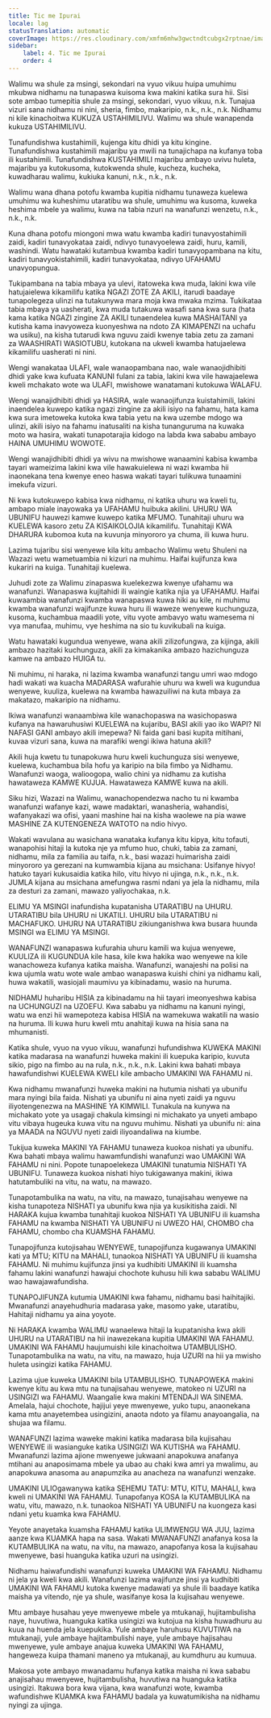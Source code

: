 ```yaml
---
title: Tic me Ipurai
locale: lag
statusTranslation: automatic
coverImage: https://res.cloudinary.com/xmfm6mhw3gwctndtcubgx2rptnae/image/upload/v1740337243/small_cover_educacion_fundamental_a051170f1c.webp
sidebar:
    label: 4. Tic me Ipurai
    order: 4
---
```

Walimu wa shule za msingi, sekondari na vyuo vikuu huipa umuhimu mkubwa nidhamu na tunapaswa kuisoma kwa makini katika sura hii. Sisi sote ambao tumepitia shule za msingi, sekondari, vyuo vikuu, n.k. Tunajua vizuri sana nidhamu ni nini, sheria, fimbo, makaripio, n.k., n.k., n.k. Nidhamu ni kile kinachoitwa KUKUZA USTAHIMILIVU. Walimu wa shule wanapenda kukuza USTAHIMILIVU.

Tunafundishwa kustahimili, kujenga kitu dhidi ya kitu kingine. Tunafundishwa kustahimili majaribu ya mwili na tunajichapa na kufanya toba ili kustahimili. Tunafundishwa KUSTAHIMILI majaribu ambayo uvivu huleta, majaribu ya kutokusoma, kutokwenda shule, kucheza, kucheka, kuwadharau walimu, kukiuka kanuni, n.k., n.k., n.k.

Walimu wana dhana potofu kwamba kupitia nidhamu tunaweza kuelewa umuhimu wa kuheshimu utaratibu wa shule, umuhimu wa kusoma, kuweka heshima mbele ya walimu, kuwa na tabia nzuri na wanafunzi wenzetu, n.k., n.k., n.k.

Kuna dhana potofu miongoni mwa watu kwamba kadiri tunavyostahimili zaidi, kadiri tunavyokataa zaidi, ndivyo tunavyoelewa zaidi, huru, kamili, washindi. Watu hawataki kutambua kwamba kadiri tunavyopambana na kitu, kadiri tunavyokistahimili, kadiri tunavyokataa, ndivyo UFAHAMU unavyopungua.

Tukipambana na tabia mbaya ya ulevi, itatoweka kwa muda, lakini kwa vile hatujaielewa kikamilifu katika NGAZI ZOTE ZA AKILI, itarudi baadaye tunapolegeza ulinzi na tutakunywa mara moja kwa mwaka mzima. Tukikataa tabia mbaya ya uasherati, kwa muda tutakuwa wasafi sana kwa sura (hata kama katika NGAZI zingine ZA AKILI tunaendelea kuwa MASHAITANI ya kutisha kama inavyoweza kuonyeshwa na ndoto ZA KIMAPENZI na uchafu wa usiku), na kisha tutarudi kwa nguvu zaidi kwenye tabia zetu za zamani za WAASHIRATI WASIOTUBU, kutokana na ukweli kwamba hatujaelewa kikamilifu uasherati ni nini.

Wengi wanakataa ULAFI, wale wanaopambana nao, wale wanaojidhibiti dhidi yake kwa kufuata KANUNI fulani za tabia, lakini kwa vile hawajaelewa kweli mchakato wote wa ULAFI, mwishowe wanatamani kutokuwa WALAFU.

Wengi wanajidhibiti dhidi ya HASIRA, wale wanaojifunza kuistahimili, lakini inaendelea kuwepo katika ngazi zingine za akili isiyo na fahamu, hata kama kwa sura imetoweka kutoka kwa tabia yetu na kwa uzembe mdogo wa ulinzi, akili isiyo na fahamu inatusaliti na kisha tunanguruma na kuwaka moto wa hasira, wakati tunapotarajia kidogo na labda kwa sababu ambayo HAINA UMUHIMU WOWOTE.

Wengi wanajidhibiti dhidi ya wivu na mwishowe wanaamini kabisa kwamba tayari wameizima lakini kwa vile hawakuielewa ni wazi kwamba hii inaonekana tena kwenye eneo haswa wakati tayari tulikuwa tunaamini imekufa vizuri.

Ni kwa kutokuwepo kabisa kwa nidhamu, ni katika uhuru wa kweli tu, ambapo miale inayowaka ya UFAHAMU huibuka akilini. UHURU WA UBUNIFU hauwezi kamwe kuwepo katika MFUMO. Tunahitaji uhuru wa KUELEWA kasoro zetu ZA KISAIKOLOJIA kikamilifu. Tunahitaji KWA DHARURA kubomoa kuta na kuvunja minyororo ya chuma, ili kuwa huru.

Lazima tujaribu sisi wenyewe kila kitu ambacho Walimu wetu Shuleni na Wazazi wetu wametuambia ni kizuri na muhimu. Haifai kujifunza kwa kukariri na kuiga. Tunahitaji kuelewa.

Juhudi zote za Walimu zinapaswa kuelekezwa kwenye ufahamu wa wanafunzi. Wanapaswa kujitahidi ili waingie katika njia ya UFAHAMU. Haifai kuwaambia wanafunzi kwamba wanapaswa kuwa hiki au kile, ni muhimu kwamba wanafunzi wajifunze kuwa huru ili waweze wenyewe kuchunguza, kusoma, kuchambua maadili yote, vitu vyote ambavyo watu wamesema ni vya manufaa, muhimu, vye heshima na sio tu kuvikubali na kuiga.

Watu hawataki kugundua wenyewe, wana akili zilizofungwa, za kijinga, akili ambazo hazitaki kuchunguza, akili za kimakanika ambazo hazichunguza kamwe na ambazo HUIGA tu.

Ni muhimu, ni haraka, ni lazima kwamba wanafunzi tangu umri wao mdogo hadi wakati wa kuacha MADARASA wafurahie uhuru wa kweli wa kugundua wenyewe, kuuliza, kuelewa na kwamba hawazuiliwi na kuta mbaya za makatazo, makaripio na nidhamu.

Ikiwa wanafunzi wanaambiwa kile wanachopaswa na wasichopaswa kufanya na hawaruhusiwi KUELEWA na kujaribu, BASI akili yao iko WAPI? NI NAFASI GANI ambayo akili imepewa? Ni faida gani basi kupita mitihani, kuvaa vizuri sana, kuwa na marafiki wengi ikiwa hatuna akili?

Akili huja kwetu tu tunapokuwa huru kweli kuchunguza sisi wenyewe, kuelewa, kuchambua bila hofu ya karipio na bila fimbo ya Nidhamu. Wanafunzi waoga, walioogopa, walio chini ya nidhamu za kutisha hawataweza KAMWE KUJUA. Hawataweza KAMWE kuwa na akili.

Siku hizi, Wazazi na Walimu, wanachopendezwa nacho tu ni kwamba wanafunzi wafanye kazi, wawe madaktari, wanasheria, wahandisi, wafanyakazi wa ofisi, yaani mashine hai na kisha waolewe na pia wawe MASHINE ZA KUTENGENEZA WATOTO na ndio hivyo.

Wakati wavulana au wasichana wanataka kufanya kitu kipya, kitu tofauti, wanapohisi hitaji la kutoka nje ya mfumo huo, chuki, tabia za zamani, nidhamu, mila za familia au taifa, n.k., basi wazazi huimarisha zaidi minyororo ya gerezani na kumwambia kijana au msichana: Usifanye hivyo! hatuko tayari kukusaidia katika hilo, vitu hivyo ni ujinga, n.k., n.k., n.k. JUMLA kijana au msichana amefungwa rasmi ndani ya jela la nidhamu, mila za desturi za zamani, mawazo yaliyochakaa, n.k.

ELIMU YA MSINGI inafundisha kupatanisha UTARATIBU na UHURU. UTARATIBU bila UHURU ni UKATILI. UHURU bila UTARATIBU ni MACHAFUKO. UHURU NA UTARATIBU zikiunganishwa kwa busara huunda MSINGI wa ELIMU YA MSINGI.

WANAFUNZI wanapaswa kufurahia uhuru kamili wa kujua wenyewe, KUULIZA ili KUGUNDUA kile hasa, kile kwa hakika wao wenyewe na kile wanachoweza kufanya katika maisha. Wanafunzi, wanajeshi na polisi na kwa ujumla watu wote wale ambao wanapaswa kuishi chini ya nidhamu kali, huwa wakatili, wasiojali maumivu ya kibinadamu, wasio na huruma.

NIDHAMU huharibu HISIA za kibinadamu na hii tayari imeonyeshwa kabisa na UCHUNGUZI na UZOEFU. Kwa sababu ya nidhamu na kanuni nyingi, watu wa enzi hii wamepoteza kabisa HISIA na wamekuwa wakatili na wasio na huruma. Ili kuwa huru kweli mtu anahitaji kuwa na hisia sana na mhumanisti.

Katika shule, vyuo na vyuo vikuu, wanafunzi hufundishwa KUWEKA MAKINI katika madarasa na wanafunzi huweka makini ili kuepuka karipio, kuvuta sikio, pigo na fimbo au na rula, n.k., n.k., n.k. Lakini kwa bahati mbaya hawafundishwi KUELEWA KWELI kile ambacho UMAKINI WA FAHAMU ni.

Kwa nidhamu mwanafunzi huweka makini na hutumia nishati ya ubunifu mara nyingi bila faida. Nishati ya ubunifu ni aina nyeti zaidi ya nguvu iliyotengenezwa na MASHINE YA KIMWILI. Tunakula na kunywa na michakato yote ya usagaji chakula kimsingi ni michakato ya unyeti ambapo vitu vibaya hugeuka kuwa vitu na nguvu muhimu. Nishati ya ubunifu ni: aina ya MAADA na NGUVU nyeti zaidi iliyoandaliwa na kiumbe.

Tukijua kuweka MAKINI YA FAHAMU tunaweza kuokoa nishati ya ubunifu. Kwa bahati mbaya walimu hawamfundishi wanafunzi wao UMAKINI WA FAHAMU ni nini. Popote tunapoelekeza UMAKINI tunatumia NISHATI YA UBUNIFU. Tunaweza kuokoa nishati hiyo tukigawanya makini, ikiwa hatutambuliki na vitu, na watu, na mawazo.

Tunapotambulika na watu, na vitu, na mawazo, tunajisahau wenyewe na kisha tunapoteza NISHATI ya ubunifu kwa njia ya kusikitisha zaidi. NI HARAKA kujua kwamba tunahitaji kuokoa NISHATI YA UBUNIFU ili kuamsha FAHAMU na kwamba NISHATI YA UBUNIFU ni UWEZO HAI, CHOMBO cha FAHAMU, chombo cha KUAMSHA FAHAMU.

Tunapojifunza kutojisahau WENYEWE, tunapojifunza kugawanya UMAKINI kati ya MTU; KITU na MAHALI, tunaokoa NISHATI YA UBUNIFU ili kuamsha FAHAMU. Ni muhimu kujifunza jinsi ya kudhibiti UMAKINI ili kuamsha fahamu lakini wanafunzi hawajui chochote kuhusu hili kwa sababu WALIMU wao hawajawafundisha.

TUNAPOJIFUNZA kutumia UMAKINI kwa fahamu, nidhamu basi haihitajiki. Mwanafunzi anayehudhuria madarasa yake, masomo yake, utaratibu, Hahitaji nidhamu ya aina yoyote.

Ni HARAKA kwamba WALIMU wanaelewa hitaji la kupatanisha kwa akili UHURU na UTARATIBU na hii inawezekana kupitia UMAKINI WA FAHAMU. UMAKINI WA FAHAMU haujumuishi kile kinachoitwa UTAMBULISHO. Tunapotambulika na watu, na vitu, na mawazo, huja UZURI na hii ya mwisho huleta usingizi katika FAHAMU.

Lazima ujue kuweka UMAKINI bila UTAMBULISHO. TUNAPOWEKA makini kwenye kitu au kwa mtu na tunajisahau wenyewe, matokeo ni UZURI na USINGIZI wa FAHAMU. Waangalie kwa makini MTENDAJI WA SINEMA. Amelala, hajui chochote, hajijui yeye mwenyewe, yuko tupu, anaonekana kama mtu anayetembea usingizini, anaota ndoto ya filamu anayoangalia, na shujaa wa filamu.

WANAFUNZI lazima waweke makini katika madarasa bila kujisahau WENYEWE ili wasianguke katika USINGIZI WA KUTISHA wa FAHAMU. Mwanafunzi lazima ajione mwenyewe jukwaani anapokuwa anafanya mtihani au anaposimama mbele ya ubao au chaki kwa amri ya mwalimu, au anapokuwa anasoma au anapumzika au anacheza na wanafunzi wenzake.

UMAKINI ULIOgawanywa katika SEHEMU TATU: MTU, KITU, MAHALI, kwa kweli ni UMAKINI WA FAHAMU. Tunapofanya KOSA la KUTAMBULIKA na watu, vitu, mawazo, n.k. tunaokoa NISHATI YA UBUNIFU na kuongeza kasi ndani yetu kuamka kwa FAHAMU.

Yeyote anayetaka kuamsha FAHAMU katika ULIMWENGU WA JUU, lazima aanze kwa KUAMKA hapa na sasa. Wakati MWANAFUNZI anafanya kosa la KUTAMBULIKA na watu, na vitu, na mawazo, anapofanya kosa la kujisahau mwenyewe, basi huanguka katika uzuri na usingizi.

Nidhamu haiwafundishi wanafunzi kuweka UMAKINI WA FAHAMU. Nidhamu ni jela ya kweli kwa akili. Wanafunzi lazima wajifunze jinsi ya kudhibiti UMAKINI WA FAHAMU kutoka kwenye madawati ya shule ili baadaye katika maisha ya vitendo, nje ya shule, wasifanye kosa la kujisahau wenyewe.

Mtu ambaye husahau yeye mwenyewe mbele ya mtukanaji, hujitambulisha naye, huvutiwa, huanguka katika usingizi wa kutojua na kisha huwadhuru au kuua na huenda jela kuepukika. Yule ambaye haruhusu KUVUTIWA na mtukanaji, yule ambaye hajitambulishi naye, yule ambaye hajisahau mwenyewe, yule ambaye anajua kuweka UMAKINI WA FAHAMU, hangeweza kuipa thamani maneno ya mtukanaji, au kumdhuru au kumuua.

Makosa yote ambayo mwanadamu hufanya katika maisha ni kwa sababu anajisahau mwenyewe, hujitambulisha, huvutiwa na huanguka katika usingizi. Itakuwa bora kwa vijana, kwa wanafunzi wote, kwamba wafundishwe KUAMKA kwa FAHAMU badala ya kuwatumikisha na nidhamu nyingi za ujinga.

